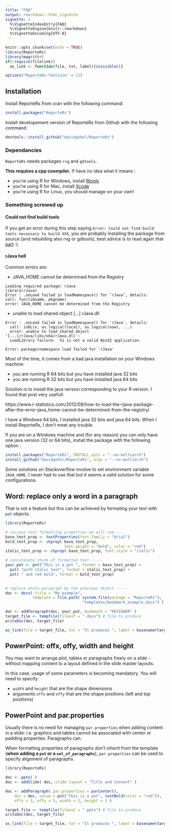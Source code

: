 ```yaml
---
title: "FAQ"
output: rmarkdown::html_vignette
vignette: >
  %\VignetteIndexEntry{FAQ}
  %\VignetteEngine{knitr::rmarkdown}
  %\VignetteEncoding{UTF-8}
---
```


```r
knitr::opts_chunk$set(echo = TRUE)
library(ReporteRs)
library(magrittr)
if(!require(filelink))
  as_link <- function(file, txt, label){invisible()}

options("ReporteRs-fontsize" = 11)
```

## Installation

Install ReporteRs from cran with the following command:

```r
install.packages("ReporteRs")
```


Install developement version of ReporteRs from Github with the following command:

```r
devtools::install_github("davidgohel/ReporteRs")
```

### Dependancies

`ReporteRs` needs packages `rvg` and `gdtools`. 

**This requires a cpp coompiler.** If have no idea what it means :

* you're using R for Windows, install [Rtools](https://cran.r-project.org/bin/windows/Rtools)
* you're using R for Mac, install [Xcode](https://itunes.apple.com/us/app/xcode/id497799835)
* you're using R for Linux, you should manage on your own!

### Something screwed up

#### Could not find build tools

If you get an error during this step 
saying `Error: Could not find build tools necessary to build XXX`, you are probably installing the package from source (and rebuilding also rvg or gdtools), best advice is to read again that [part](#dependancies) :). 


#### rJava hell

Common errors are:

* JAVA_HOME cannot be determined from the Registry

```
Loading required package: rJava
library(rJava)
Error : .onLoad failed in loadNamespace() for ‘rJava’, details:
call: fun(libname, pkgname)
error: JAVA_HOME cannot be determined from the Registry
```

* unable to load shared object [...] rJava.dll

```
Error : .onLoad failed in loadNamespace() for 'rJava', details:
  call: inDL(x, as.logical(local), as.logical(now), ...)
  error: unable to load shared object '[...]/rJava/libs/x64/rJava.dll':
  LoadLibrary failure:  %1 is not a valid Win32 application.

Error: package/namespace load failed for 'rJava'
```

Most of the time, it comes from a bad java installation on your Windows machine:

* you are running R 64 bits but you have installed java 32 bits
* you are running R 32 bits but you have installed java 64 bits

Solution is to install the java version corresponding to your R version. I found that post very usefull:

https://www.r-statistics.com/2012/08/how-to-load-the-rjava-package-after-the-error-java_home-cannot-be-determined-from-the-registry/

I have a Windows 64 bits, I installed java 32 bits and java 64 bits. When I install ReporteRs, I don't meet any trouble. 

If you are on a Windows machine and (for any reason) you can only have one java version (32 or 64 bits), install the package with the following option :

```r
install.packages("ReporteRs", INSTALL_opts = "--no-multiarch")
install_github("davidgohel/ReporteRs", args = "--no-multiarch")
```


Some solutions on Stackoverflow involve to set environment variable `JAVA_HOME`. I never had to use that but it seems a valid solution for some configurations. 

## Word: replace only a word in a paragraph

That is not a feature but this can be achieved by formating your text with `pot` objects. 

```r
library(ReporteRs)

# various text formatting properties we will use----
base_text_prop <- textProperties(font.family = "Arial")
bold_text_prop <- chprop( base_text_prop, 
                          font.weight = "bold", color = "red")
italic_text_prop <- chprop( base_text_prop, font.style = "italic")

# concatenate chunk of formatted text -----
your_pot <- pot("This is a pot ", format = base_text_prop) + 
  pot( "with italic text", format = italic_text_prop) + 
  pot( " and red bold", format = bold_text_prop)
  

# replace whole paragraph by the previous object -----
doc <- docx( title = "My example",
            template = file.path( system.file(package = "ReporteRs"),
                                  "templates/bookmark_example.docx") ) 

doc <- addParagraph(doc, your_pot, bookmark = "REVIEWER" )
target_file <- tempfile(fileext = ".docx") # file to produce 
writeDoc(doc, target_file)
```

```r
as_link(file = target_file, txt = "It produces ", label = basename(target_file) )
```

## PowerPoint: offx, offy, width and height

You may want to arrange plot, tables or paragraphs freely on a slide - without mapping content to a layout defined in the slide master layouts. 

In this case, usage of some parameters is becoming mandatory. You will need to specify:

- `width` and `height` that are the shape dimensions 
- arguments `offx` and `offy` that are the shape positions (left and top positions)

## PowerPoint and par.properties

Usually there is no need for managing `par.properties` when adding content in a slide: i.e. graphics and tables cannot be associated with center or padding properties. Paragraphs can.

When formatting properties of paragraphs don't inherit from the template (**when adding a `pot` or a `set_of_paragraphs`**), `par.properties` can be used to specify alignment of paragraphs. 

```r
library(ReporteRs)

doc <- pptx( )
doc <- addSlide( doc, slide.layout = "Title and Content" )

doc <- addParagraph( par.properties = parCenter(),
    doc = doc, value = pot("this is a pot", textBold(color = "red")), 
    offx = 3, offy = 5, width = 2, height = 1 )

target_file <- tempfile(fileext = ".pptx") # file to produce 
writeDoc(doc, target_file)
```

```r
as_link(file = target_file, txt = "It produces ", label = basename(target_file) )
```

